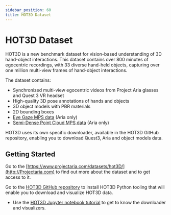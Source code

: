 ```yaml
---
sidebar_position: 60
title: HOT3D Dataset
---
```


# HOT3D Dataset

HOT3D is a new benchmark dataset for vision-based understanding of 3D hand-object interactions. This dataset contains over 800 minutes of egocentric recordings, with 33 diverse hand-held objects, capturing over one million multi-view frames of hand-object interactions.

The dataset contains:

* Synchronized multi-view egocentric videos from Project Aria glasses and Quest 3 VR headset
* High-quality 3D pose annotations of hands and objects
* 3D object models with PBR materials
* 2D bounding boxes
* [Eye Gaze MPS data](/data_formats/mps/mps_eye_gaze.mdx) (Aria only)
* [Semi-Dense Point Cloud MPS data](/data_formats/mps/slam/mps_pointcloud.mdx) (Aria only)

HOT3D uses its own specific downloader, available in the HOT3D GitHub repository, enabling you to download Quest3, Aria and object models data.

## Getting Started

Go to the [https://www.projectaria.com/datasets/hot3D/](http://Projectaria.com) to find out more about the dataset and to get access to it.

Go to the [HOT3D GitHub repository](https://github.com/facebookresearch/hot3d) to install HOT3D Python tooling that will enable you to download and visualize HOT3D data.

* Use the [HOT3D Jupyter notebook tutorial](https://github.com/facebookresearch/hot3d/blob/main/hot3d/HOT3D_Tutorial.ipynb) to get to know the downloader and visualizers.
